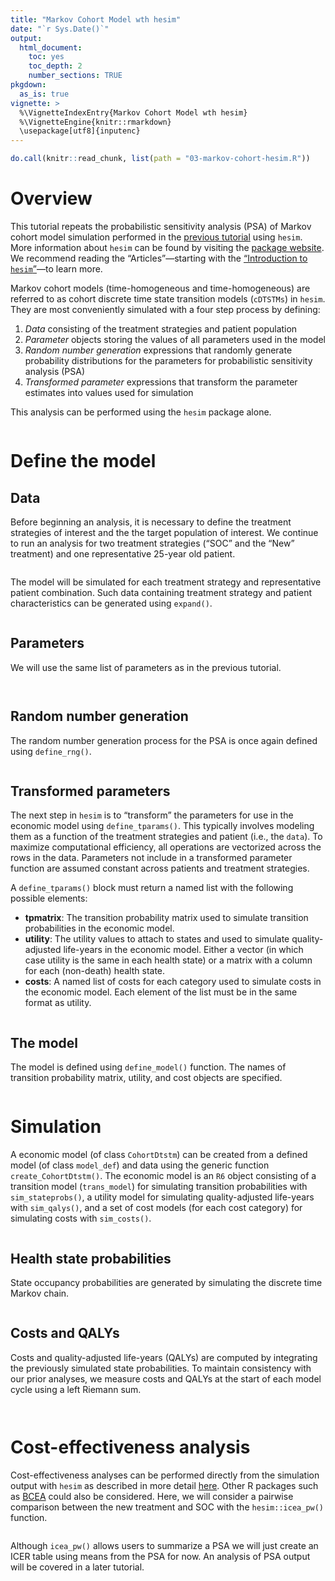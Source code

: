 ```yaml
---
title: "Markov Cohort Model wth hesim"
date: "`r Sys.Date()`"
output: 
  html_document:
    toc: yes
    toc_depth: 2
    number_sections: TRUE
pkgdown:
  as_is: true
vignette: >
  %\VignetteIndexEntry{Markov Cohort Model wth hesim}
  %\VignetteEngine{knitr::rmarkdown}
  \usepackage[utf8]{inputenc}
---
```


```r
do.call(knitr::read_chunk, list(path = "03-markov-cohort-hesim.R"))
```

# Overview
This tutorial repeats the probabilistic sensitivity analysis (PSA) of Markov cohort model simulation performed in the [previous tutorial](02-markov-cohort-psa.html) using `hesim`. More information about `hesim` can be found by visiting the [package website](https://hesim-dev.github.io/hesim/). We recommend reading the "Articles"---starting with the ["Introduction to `hesim`"](https://hesim-dev.github.io/hesim/articles/intro.html)---to learn more. 

Markov cohort models (time-homogeneous and time-homogeneous) are referred to as cohort discrete time state transition models (`cDTSTMs`) in `hesim`. They are most conveniently simulated with a four step process by defining:

1. *Data* consisting of the treatment strategies and patient population
2. *Parameter* objects storing the values of all parameters used in the model
3. *Random number generation* expressions that randomly generate probability distributions for the parameters for probabilistic sensitivity analysis (PSA)
4. *Transformed parameter* expressions that transform the parameter estimates into values used for simulation

This analysis can be performed using the `hesim` package alone. 

```r
```

# Define the model
## Data
Before beginning an analysis, it is necessary to define the treatment strategies of interest and the the target population of interest. We continue to run an analysis for two treatment strategies ("SOC" and the "New" treatment) and one representative 25-year old patient.

```r
```

The model will be simulated for each treatment strategy and representative patient combination. Such data containing treatment strategy and patient characteristics can be generated using `expand()`. 

```r
```

## Parameters
We will use the same list of parameters as in the previous tutorial.

```r
```

```r
```

## Random number generation
The random number generation process for the PSA is once again defined using `define_rng()`. 

```r
```

## Transformed parameters
The next step in `hesim` is to "transform" the parameters for use in the economic model using `define_tparams()`. This typically involves modeling them as a function of the treatment strategies and patient (i.e.,  the `data`). To maximize computational efficiency, all operations are vectorized across the rows in the data. Parameters not include in a transformed parameter function are assumed constant across patients and treatment strategies.

A `define_tparams()` block must return a named list with the following possible elements:

* **tpmatrix**: The transition probability matrix used to simulate transition probabilities in the economic model. 
* **utility**: The utility values to attach to states and used to simulate quality-adjusted life-years in the economic model. Either a vector (in which case utility is the same in each health state) or a matrix with a column for each (non-death) health state.
* **costs**: A named list of costs for each category used to simulate costs in the economic model. Each element of the list must be in the same format as utility.

```r
```

## The model
The model is defined using `define_model()` function. The names of transition probability matrix, utility, and cost objects are specified.

```r
```

# Simulation
A economic model (of class `CohortDtstm`) can be created from a defined model (of class `model_def`) and data using the generic function `create_CohortDtstm()`. The economic model is an `R6` object consisting of a transition model (`trans_model`) for simulating transition probabilities with `sim_stateprobs()`, a utility model for simulating quality-adjusted life-years with `sim_qalys()`, and a set of cost models (for each cost category) for simulating costs with `sim_costs()`. 

```r
```

## Health state probabilities
State occupancy probabilities are generated by simulating the discrete time Markov chain. 

```r
```

## Costs and QALYs
Costs and quality-adjusted life-years (QALYs) are computed by integrating the previously simulated state probabilities. To maintain consistency with our prior analyses, we measure costs and QALYs at the start of each model cycle using a left Riemann sum.

```r
```

```r
```

# Cost-effectiveness analysis
Cost-effectiveness analyses can be performed directly from the simulation output with `hesim` as described in more detail [here](icea.html). Other R packages such as [BCEA](https://sites.google.com/a/statistica.it/gianluca/bcea) could also be considered. Here, we will consider a pairwise comparison between the new treatment and SOC with the `hesim::icea_pw()` function.

```r
```

Although `icea_pw()` allows users to summarize a PSA we will just create an ICER table using means from the PSA for now. An analysis of PSA output will be covered in a later tutorial.  

```r
```

